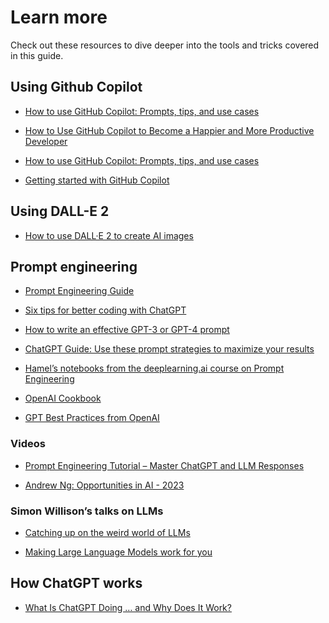 # Learn more

Check out these resources to dive deeper into the tools and tricks covered in this guide.

## Using Github Copilot

- [How to use GitHub Copilot: Prompts, tips, and use cases](https://github.blog/2023-06-20-how-to-write-better-prompts-for-github-copilot/)

- [How to Use GitHub Copilot to Become a Happier and More Productive Developer](https://www.freecodecamp.org/news/developer-productivity-with-github-copilot/)

- [How to use GitHub Copilot: Prompts, tips, and use cases](https://github.blog/2023-06-20-how-to-write-better-prompts-for-github-copilot/)

- [Getting started with GitHub Copilot](https://docs.github.com/en/copilot/getting-started-with-github-copilot)

## Using DALL-E 2

- [How to use DALL·E 2 to create AI images](https://zapier.com/blog/how-to-use-dall-e-2/)

## Prompt engineering

- [Prompt Engineering Guide](https://www.promptingguide.ai/)

- [Six tips for better coding with ChatGPT](https://www.nature.com/articles/d41586-023-01833-0)

- [How to write an effective GPT-3 or GPT-4 prompt](https://zapier.com/blog/gpt-prompt/)

- [ChatGPT Guide: Use these prompt strategies to maximize your results](https://the-decoder.com/chatgpt-guide-prompt-strategies/)

- [Hamel's notebooks from the deeplearning.ai course on Prompt Engineering](https://hamel.dev/notes/prompt-eng/course/)

- [OpenAI Cookbook](https://github.com/openai/openai-cookbook)

- [GPT Best Practices from OpenAI](https://platform.openai.com/docs/guides/gpt-best-practices)

### Videos

- [Prompt Engineering Tutorial – Master ChatGPT and LLM Responses](https://www.youtube.com/watch?v=_ZvnD73m40o)

- [Andrew Ng: Opportunities in AI - 2023](https://www.youtube.com/watch?v=5p248yoa3oE)

### Simon Willison's talks on LLMs

- [Catching up on the weird world of LLMs](https://simonwillison.net/2023/Aug/3/weird-world-of-llms/)

- [Making Large Language Models work for you](https://simonwillison.net/2023/Aug/27/wordcamp-llms/)

## How ChatGPT works

- [What Is ChatGPT Doing … and Why Does It Work?](https://writings.stephenwolfram.com/2023/02/what-is-chatgpt-doing-and-why-does-it-work/)

